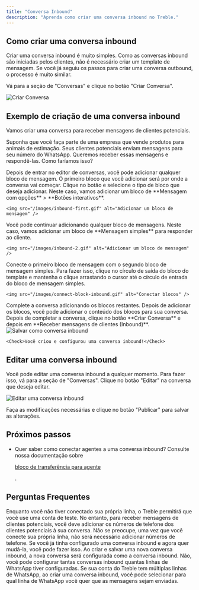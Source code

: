 ```yaml
---
title: "Conversa Inbound"
description: "Aprenda como criar uma conversa inbound no Treble."
---
```


## Como criar uma conversa inbound

Criar uma conversa inbound é muito simples. Como as conversas inbound são iniciadas pelos clientes, não é necessário criar um template de mensagem. Se você já seguiu os passos para criar uma conversa outbound, o processo é muito similar.

Vá para a seção de "Conversas" e clique no botão "Criar Conversa".

<img src="/images/create-convo.gif" alt="Criar Conversa" />

## Exemplo de criação de uma conversa inbound

Vamos criar uma conversa para receber mensagens de clientes potenciais.

Suponha que você faça parte de uma empresa que vende produtos para animais de estimação. Seus clientes potenciais enviam mensagens para seu número do WhatsApp. Queremos receber essas mensagens e respondê-las. Como faríamos isso?

<Steps>
  <Step title="Adicionar blocos de mensagens">
    Depois de entrar no editor de conversas, você pode adicionar qualquer bloco de mensagem. O primeiro bloco que você adicionar será por onde a conversa vai começar. Clique no botão <Icon icon="plus" iconType="solid" /> e selecione o tipo de bloco que deseja adicionar. Neste caso, vamos adicionar um bloco de **Mensagem com opções** > **Botões interativos**.

    <img src="/images/inbound-first.gif" alt="Adicionar um bloco de mensagem" />
  </Step>
  <Step title="Adicionar blocos de mensagens adicionais">
    Você pode continuar adicionando qualquer bloco de mensagens. Neste caso, vamos adicionar um bloco de **Mensagem simples** para responder ao cliente.

    <img src="/images/inbound-2.gif" alt="Adicionar um bloco de mensagem" />
  </Step>
  <Step title="Conectar blocos">
    Conecte o primeiro bloco de mensagem com o segundo bloco de mensagem simples. Para fazer isso, clique no círculo de saída do bloco do template e mantenha o clique arrastando o cursor até o círculo de entrada do bloco de mensagem simples.

    <img src="/images/connect-block-inbound.gif" alt="Conectar blocos" />
  </Step>
  <Step title="Completar a conversa">
    Complete a conversa adicionando os blocos restantes. Depois de adicionar os blocos, você pode adicionar o conteúdo dos blocos para sua conversa.
  </Step>
  <Step title="Salvar como conversa inbound">
    Depois de completar a conversa, clique no botão **Criar Conversa** e depois em **Receber mensagens de clientes (Inbound)**.
    <img src="/images/save-as-inbound.gif" alt="Salvar como conversa inbound" />

    <Check>Você criou e configurou uma conversa inbound!</Check>
  </Step>
</Steps>

## Editar uma conversa inbound

Você pode editar uma conversa inbound a qualquer momento. Para fazer isso, vá para a seção de "Conversas". Clique no botão "Editar" <Icon icon="pencil" iconType="solid" /> na conversa que deseja editar.

<img src="/images/sample-edit.png" alt="Editar uma conversa inbound" />

Faça as modificações necessárias e clique no botão "Publicar" para salvar as alterações.

## Próximos passos

- Quer saber como conectar agentes a uma conversa inbound? Consulte nossa documentação sobre <a class="article-link" href="/pt/docs/build-with-treble/blocks/agent"><p>bloco de transferência para agente</p><Icon icon="arrow-up-right-from-square" iconType="solid" /></a>.

## Perguntas Frequentes

<AccordionGroup>
  <Accordion title="Estou usando uma conta de teste, por que preciso adicionar números de telefone?">
    Enquanto você não tiver conectado sua própria linha, o Treble permitirá que você use uma conta de teste. No entanto, para receber mensagens de clientes potenciais, você deve adicionar os números de telefone dos clientes potenciais à sua conversa. Não se preocupe, uma vez que você conecte sua própria linha, não será necessário adicionar números de telefone.
  </Accordion>
  <Accordion title="O que acontece se eu tinha configurado uma conversa inbound e agora quero mudá-la?">
    Se você já tinha configurado uma conversa inbound e agora quer mudá-la, você pode fazer isso. Ao criar e salvar uma nova conversa inbound, a nova conversa será configurada como a conversa inbound.
  </Accordion>
  <Accordion title="Só posso configurar uma conversa inbound?">
    Não, você pode configurar tantas conversas inbound quantas linhas de WhatsApp tiver configuradas. Se sua conta do Treble tem múltiplas linhas de WhatsApp, ao criar uma conversa inbound, você pode selecionar para qual linha de WhatsApp você quer que as mensagens sejam enviadas.
  </Accordion>
</AccordionGroup> 